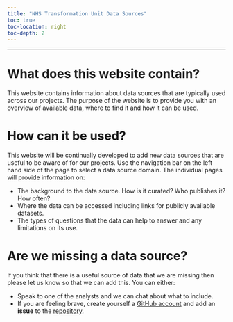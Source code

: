 ```yaml
---
title: "NHS Transformation Unit Data Sources"
toc: true
toc-location: right
toc-depth: 2
---
```


***

# What does this website contain?
This website contains information about data sources that are typically used across our projects. The purpose of the website is to provide you with an overview of available data, where to find it and how it can be used.

# How can it be used?
This website will be continually developed to add new data sources that are useful to be aware of for our projects. Use the navigation bar on the left hand side of the page to select a data source domain. The individual pages will provide information on:

* The background to the data source. How is it curated? Who publishes it? How often?
* Where the data can be accessed including links for publicly available datasets.
* The types of questions that the data can help to answer and any limitations on its use.

# Are we missing a data source?
If you think that there is a useful source of data that we are missing then please let us know so that we can add this. You can either:

* Speak to one of the analysts and we can chat about what to include.
* If you are feeling brave, create yourself a [GitHub account](https://github.com/signup?ref_cta=Sign+up&ref_loc=header+logged+out&ref_page=%2F&source=header-home) and add an **issue** to the [repository](https://github.com/NHS-Transformation-Unit/data_sources/issues).